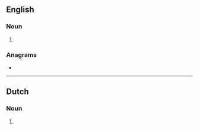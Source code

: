 {{also|génocides}}
==English==

===Noun===
{{head|en|noun form}}

# {{plural of|en|genocide}}

===Anagrams===
* {{anagrams|en|a=cdeeginos|ecodesign}}

----

==Dutch==

===Noun===
{{head|nl|noun plural form}}

# {{plural of|nl|genocide}}